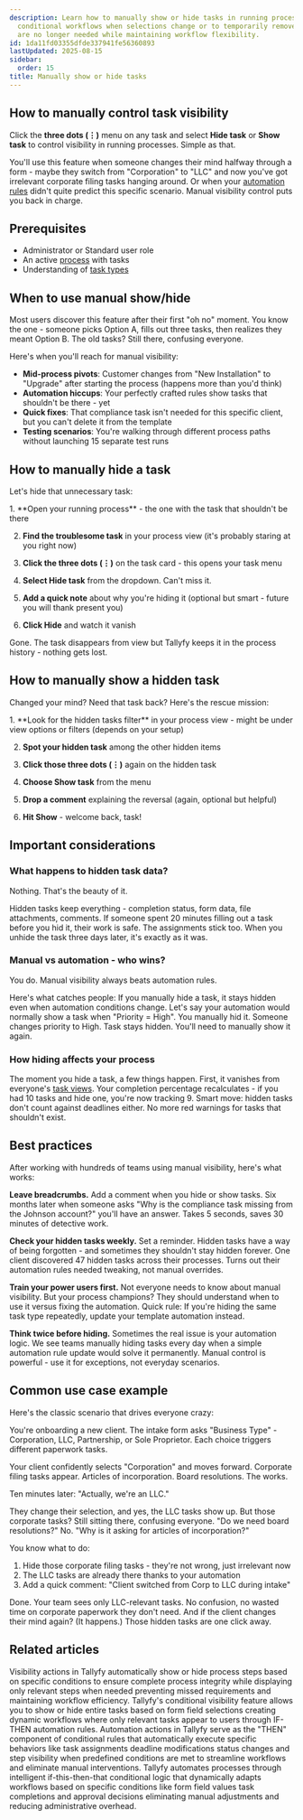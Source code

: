 ```yaml
---
description: Learn how to manually show or hide tasks in running processes to handle
  conditional workflows when selections change or to temporarily remove tasks that
  are no longer needed while maintaining workflow flexibility.
id: 1da11fd03355dfde337941fe56360893
lastUpdated: 2025-08-15
sidebar:
  order: 15
title: Manually show or hide tasks
---
```



## How to manually control task visibility

Click the **three dots (⋮)** menu on any task and select **Hide task** or **Show task** to control visibility in running processes. Simple as that.

You'll use this feature when someone changes their mind halfway through a form - maybe they switch from "Corporation" to "LLC" and now you've got irrelevant corporate filing tasks hanging around. Or when your [automation rules](/products/pro/documenting/templates/automations/) didn't quite predict this specific scenario. Manual visibility control puts you back in charge.

## Prerequisites

- Administrator or Standard user role
- An active [process](/products/pro/tracking-and-tasks/processes/) with tasks
- Understanding of [task types](/products/pro/tracking-and-tasks/tasks/what-types-of-tasks-can-i-create-with-tallyfy/)

## When to use manual show/hide

Most users discover this feature after their first "oh no" moment. You know the one - someone picks Option A, fills out three tasks, then realizes they meant Option B. The old tasks? Still there, confusing everyone.

Here's when you'll reach for manual visibility:

- **Mid-process pivots**: Customer changes from "New Installation" to "Upgrade" after starting the process (happens more than you'd think)
- **Automation hiccups**: Your perfectly crafted rules show tasks that shouldn't be there - yet
- **Quick fixes**: That compliance task isn't needed for this specific client, but you can't delete it from the template
- **Testing scenarios**: You're walking through different process paths without launching 15 separate test runs

## How to manually hide a task

Let's hide that unnecessary task:

<Steps>
1. **Open your running process** - the one with the task that shouldn't be there

2. **Find the troublesome task** in your process view (it's probably staring at you right now)

3. **Click the three dots (⋮)** on the task card - this opens your task menu

4. **Select Hide task** from the dropdown. Can't miss it.

5. **Add a quick note** about why you're hiding it (optional but smart - future you will thank present you)

6. **Click Hide** and watch it vanish
</Steps>

Gone. The task disappears from view but Tallyfy keeps it in the process history - nothing gets lost.

## How to manually show a hidden task

Changed your mind? Need that task back? Here's the rescue mission:

<Steps>
1. **Look for the hidden tasks filter** in your process view - might be under view options or filters (depends on your setup)

2. **Spot your hidden task** among the other hidden items

3. **Click those three dots (⋮)** again on the hidden task

4. **Choose Show task** from the menu

5. **Drop a comment** explaining the reversal (again, optional but helpful)

6. **Hit Show** - welcome back, task!
</Steps>

## Important considerations

### What happens to hidden task data?

Nothing. That's the beauty of it.

Hidden tasks keep everything - completion status, form data, file attachments, comments. If someone spent 20 minutes filling out a task before you hid it, their work is safe. The assignments stick too. When you unhide the task three days later, it's exactly as it was.

### Manual vs automation - who wins?

You do. Manual visibility always beats automation rules.

Here's what catches people: If you manually hide a task, it stays hidden even when automation conditions change. Let's say your automation would normally show a task when "Priority = High". You manually hid it. Someone changes priority to High. Task stays hidden. You'll need to manually show it again.

### How hiding affects your process

The moment you hide a task, a few things happen. First, it vanishes from everyone's [task views](/products/pro/tracking-and-tasks/tasks-view/). Your completion percentage recalculates - if you had 10 tasks and hide one, you're now tracking 9. Smart move: hidden tasks don't count against deadlines either. No more red warnings for tasks that shouldn't exist.

## Best practices

After working with hundreds of teams using manual visibility, here's what works:

**Leave breadcrumbs.** Add a comment when you hide or show tasks. Six months later when someone asks "Why is the compliance task missing from the Johnson account?" you'll have an answer. Takes 5 seconds, saves 30 minutes of detective work.

**Check your hidden tasks weekly.** Set a reminder. Hidden tasks have a way of being forgotten - and sometimes they shouldn't stay hidden forever. One client discovered 47 hidden tasks across their processes. Turns out their automation rules needed tweaking, not manual overrides.

**Train your power users first.** Not everyone needs to know about manual visibility. But your process champions? They should understand when to use it versus fixing the automation. Quick rule: If you're hiding the same task type repeatedly, update your template automation instead.

**Think twice before hiding.** Sometimes the real issue is your automation logic. We see teams manually hiding tasks every day when a simple automation rule update would solve it permanently. Manual control is powerful - use it for exceptions, not everyday scenarios.

## Common use case example

Here's the classic scenario that drives everyone crazy:

You're onboarding a new client. The intake form asks "Business Type" - Corporation, LLC, Partnership, or Sole Proprietor. Each choice triggers different paperwork tasks.

Your client confidently selects "Corporation" and moves forward. Corporate filing tasks appear. Articles of incorporation. Board resolutions. The works.

Ten minutes later: "Actually, we're an LLC."

They change their selection, and yes, the LLC tasks show up. But those corporate tasks? Still sitting there, confusing everyone. "Do we need board resolutions?" No. "Why is it asking for articles of incorporation?" 

You know what to do:
1. Hide those corporate filing tasks - they're not wrong, just irrelevant now
2. The LLC tasks are already there thanks to your automation
3. Add a quick comment: "Client switched from Corp to LLC during intake"

Done. Your team sees only LLC-relevant tasks. No confusion, no wasted time on corporate paperwork they don't need. And if the client changes their mind again? (It happens.) Those hidden tasks are one click away.


## Related articles
<CardGrid>
<LinkTitleCard header="<b>Actions > Automate hiding or showing tasks</b>" href="/products/pro/documenting/templates/automations/actions/visibility-actions/" > Visibility actions in Tallyfy automatically show or hide process steps based on specific conditions to ensure complete process integrity while displaying only relevant steps when needed preventing missed requirements and maintaining workflow efficiency. </LinkTitleCard>
<LinkTitleCard header="<b>Automations > Conditional visibility</b>" href="/products/pro/documenting/templates/automations/conditional-visibility-guide/" > Tallyfy's conditional visibility feature allows you to show or hide entire tasks based on form field selections creating dynamic workflows where only relevant tasks appear to users through IF-THEN automation rules. </LinkTitleCard>
<LinkTitleCard header="<b>Automations > Actions</b>" href="/products/pro/documenting/templates/automations/actions/" > Automation actions in Tallyfy serve as the "THEN" component of conditional rules that automatically execute specific behaviors like task assignments deadline modifications status changes and step visibility when predefined conditions are met to streamline workflows and eliminate manual interventions. </LinkTitleCard>
<LinkTitleCard header="<b>Tutorials > Create an automation</b>" href="/products/pro/tutorials/how-can-tallyfy-automate-and-streamline-my-processes/" > Tallyfy automates processes through intelligent if-this-then-that conditional logic that dynamically adapts workflows based on specific conditions like form field values task completions and approval decisions eliminating manual adjustments and reducing administrative overhead. </LinkTitleCard>
</CardGrid>
